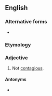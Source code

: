 {{also|non-contagious}}

==English==

===Alternative forms===
* {{l|en|non-contagious}}

===Etymology===
{{prefix|en|non|contagious}}

===Adjective===
{{en-adj|-}}

# Not [[contagious]].

====Antonyms====
* {{l|en|contagious}}